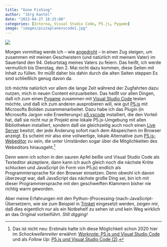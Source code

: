 ```yaml
---
title: "Gone Fishing"
author: "Jörg Kantel"
date: "2023-04-27 18:25:00"
categories: [Interna, Visual Studio Code, P5.js, Pygame]
image: "images/pizzaplanevscode1.jpg"
---
```


[![](images/pizzaplanevscode1-b.jpg)](https://www.flickr.com/photos/schockwellenreiter/52848726021/)

Morgen vormittag werde ich -- wie [angedroht](https://kantel.github.io/posts/2023042601_reiseplanung_db/) -- in einen Zug steigen, um zusammen mit meinen Geschwistern (und natürlich mit meinem Vater) im Sauerland den 94. Geburtstag meines Vaters zu feiern. Das heißt, ich werde vermutlich bis Dienstag, den 2. Mai nicht dazu kommen, diese Seiten mit Inhalt zu füllen. Ihr müßt daher bis dahin durch die alten Seiten steppen Es sind schließlich genug davon da.

Ich möchte natürlich vor allem die lange Zeit während der Zugfahrten dazu nutzen, mich in neuen Content einzuarbeiten. Das heißt vor allen Dingen, daß ich zum einen [Pygame](http://cognitiones.kantel-chaos-team.de/multimedia/spieleprogrammierung/pygame.html) zusammen mit [Visual Studio Code](http://cognitiones.kantel-chaos-team.de/produktivitaet/visualstudiocode.html) testen möchte, und daß ich zum anderen ausprobieren will, wie gut [P5.js](http://cognitiones.kantel-chaos-team.de/programmierung/creativecoding/processing/p5js.html) mit Microsofts Boliden zusammenarbeitet. Dazu habe ich das Plugin (in Microsofts Jargon »die Erweiterung«) [p5.vscode](https://github.com/antiboredom/p5.vscode#readme) installiert, die den Vorteil hat, daß sie nicht nur je Projekt eine lokale P5.js-Umgebung mit allen Bibliotheken installiert, sondern daß sie gleichzeitig auch noch einen [Live Server](https://github.com/ritwickdey/vscode-live-server-plus-plus#readme) besitzt, der jede Änderung sofort nach dem Abspeichern im Browser anzeigt. Es scheint mir also eine vollwertige, lokale Alternative zum [P5.js-Webeditor](https://editor.p5js.org/) zu sein, die unter Umständen sogar über die Möglichkeiten des Webeditors hinausgeht.[^1]

[^1]: Das ist nicht neu: Erstmals hatte ich diese Möglichkeit schon 2020 hier im *Schockwellenreiter* erwähnt: [Worknote: P5.js und Visual Studio Code](http://blog.schockwellenreiter.de/2020/08/2020082701.html) und als *Follow Up*: [P5.js und Visual Studio Code (2)](http://blog.schockwellenreiter.de/2020/10/2020100603.html).

Denn wenn ich schon in den sauren Apfel beiße und Visual Studio Code als Texteditor akzeptiere, dann kann ich auch gleich noch die nächste Kröte schlucken und JavaScript (in Form von P5.js) endlich als Programmiersprache für den Browser einsetzen. Denn obwohl ich davon überzeugt war, daß JavaScript das nächste große Ding sei, bin ich mit dieser Programmiersprache mit den geschweiften Klammern bisher nie richtig warm geworden.

Aber meine Erfahrungen mit den Python-(Processing-)nach-JavaScript-Übersetzern, wie sie zum Beispiel in [Trinket](http://cognitiones.kantel-chaos-team.de/programmierung/python/trinket.html) eingesetzt werden, zeigen mir, daß dies eigentlich nur als ein Notbehelf zu sehen ist und kein Weg wirklich an das Original vorbeiführt. *Still digging!*

